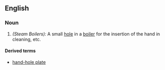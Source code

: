 ==English==

===Noun===
{{en-noun|head=[[hand]]-[[hole]]|hand holes}}

# ''(Steam Boilers):'' A small [[hole]] in a [[boiler]] for the insertion of the hand in cleaning, etc.

====Derived terms====
* [[hand-hole plate]] <!--the cover of a hand-hole.-->